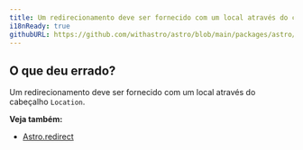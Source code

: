 ```yaml
---
title: Um redirecionamento deve ser fornecido com um local através do cabeçalho Location.
i18nReady: true
githubURL: https://github.com/withastro/astro/blob/main/packages/astro/src/core/errors/errors-data.ts
---
```


## O que deu errado?
Um redirecionamento deve ser fornecido com um local através do cabeçalho `Location`.

**Veja também:**
-  [Astro.redirect](/pt-br/reference/api-reference/#astroredirect)

